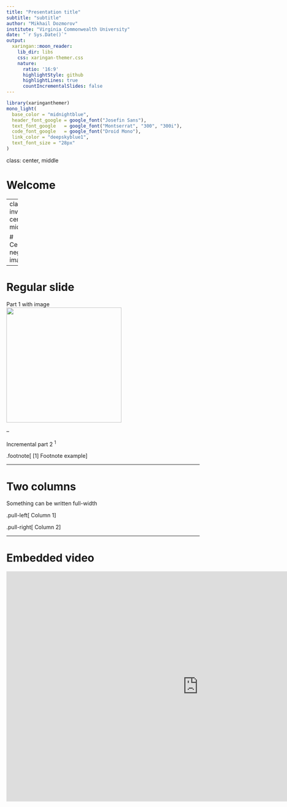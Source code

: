 ```yaml
---
title: "Presentation title"
subtitle: "subtitle"
author: "Mikhail Dozmorov"
institute: "Virginia Commonwealth University"
date: "`r Sys.Date()`"
output:
  xaringan::moon_reader:
    lib_dir: libs
    css: xaringan-themer.css
    nature:
      ratio: '16:9'
      highlightStyle: github
      highlightLines: true
      countIncrementalSlides: false
---
```


```r
library(xaringanthemer)
mono_light(
  base_color = "midnightblue",
  header_font_google = google_font("Josefin Sans"),
  text_font_google   = google_font("Montserrat", "300", "300i"),
  code_font_google   = google_font("Droid Mono"),
  link_color = "deepskyblue1",
  text_font_size = "28px"
)
```

class: center, middle

# Welcome

---
class: inverse, center, middle

# Centered, negative image

---

# Regular slide

Part 1 with image  
<img src="https://upload.wikimedia.org/wikipedia/commons/c/cd/Stray_kitten_Rambo002.jpg" width = 300>

--

Incremental part 2 <sup>1</sup>

.footnote[
[1] Footnote example
]

---

# Two columns

Something can be written full-width

.pull-left[
Column 1
]

.pull-right[
Column 2
]

---
# Embedded video

<iframe width="1000" height = "600" src="https://www.youtube.com/embed/yny5PFuKDbg" frameborder="0" allow="accelerometer; autoplay; encrypted-media; gyroscope; picture-in-picture" allowfullscreen></iframe>

